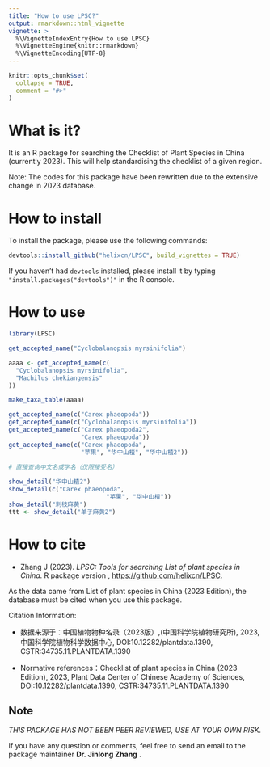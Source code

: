```yaml
---
title: "How to use LPSC?"
output: rmarkdown::html_vignette
vignette: >
  %\VignetteIndexEntry{How to use LPSC}
  %\VignetteEngine{knitr::rmarkdown}
  %\VignetteEncoding{UTF-8}
---
```


```r
knitr::opts_chunk$set(
  collapse = TRUE,
  comment = "#>"
)
```

# What is it?

It is an R package for searching the Checklist of Plant Species in China (currently 2023). This will help standardising the checklist of a given region.

Note: The codes for this package have been rewritten due to the extensive change in 2023 database.

# How to install

To install the package, please use the following commands:

```R
devtools::install_github("helixcn/LPSC", build_vignettes = TRUE)
```

If you haven't had `devtools` installed, please install it by typing `"install.packages("devtools")"` in the R console.


# How to use

```R
library(LPSC)

get_accepted_name("Cyclobalanopsis myrsinifolia")

aaaa <- get_accepted_name(c(
  "Cyclobalanopsis myrsinifolia",
  "Machilus chekiangensis"
))

make_taxa_table(aaaa)

get_accepted_name(c("Carex phaeopoda"))
get_accepted_name(c("Cyclobalanopsis myrsinifolia"))
get_accepted_name(c("Carex phaeopoda2",
                    "Carex phaeopoda"))
get_accepted_name(c("Carex phaeopoda",
                    "苹果", "华中山楂", "华中山楂2"))
					
# 直接查询中文名或学名（仅限接受名）

show_detail("华中山楂2")
show_detail(c("Carex phaeopoda",
                           "苹果", "华中山楂"))
show_detail("刺枝麻黄")
ttt <- show_detail("单子麻黄2")

```

# How to cite

- Zhang J (2023). _LPSC: Tools for searching List of plant
  species in China_. R package version ,
  <https://github.com/helixcn/LPSC>.
  
As the data came from List of plant species in China (2023 Edition), the database must be cited when you use this package. 

Citation Information:

- 数据来源于：中国植物物种名录（2023版）,(中国科学院植物研究所), 2023, 中国科学院植物科学数据中心, DOI:10.12282/plantdata.1390, CSTR:34735.11.PLANTDATA.1390

- Normative references：Checklist of plant species in China (2023 Edition), 2023, Plant Data Center of Chinese Academy of Sciences, DOI:10.12282/plantdata.1390, CSTR:34735.11.PLANTDATA.1390


## Note

*THIS PACKAGE HAS NOT BEEN PEER REVIEWED, USE AT YOUR OWN RISK.* 

If you have any question or comments, feel free to send an email to the package maintainer **Dr. Jinlong Zhang** .


